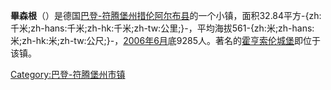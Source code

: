 {{Infobox settlement
| name = 畢森根
| native_name = {{lang|de|Bisingen}}
| image_skyline = File:Burg Hohenzollern (1. Burg, 1000-1267 ^ 3. Burg 1850-1867) - panoramio (6).jpg
| imagesize = 250px
| image_caption = 
| image_flag = 
| image_shield = File:Wappen Bisingen.svg
| pushpin_map =Germany
| pushpin_map_caption = 在[[德國|德國]]的位置
| pushpin_label_position = bottom
| settlement_type =[[小鎮|小鎮]]
| subdivision_type = 國家
| subdivision_name = {{DEU}}
| subdivision_type1 = [[德國行政區劃|州]]
| subdivision_name1 = [[巴登-符腾堡州|巴登-符腾堡州]]
| subdivision_type2 = [[行政區_(德國)|行政區]]
| subdivision_name2 = [[杜賓根行政區|杜賓根行政區]]
| subdivision_type3 = [[縣_(德國)|縣]]
| subdivision_name3 = [[措伦阿尔布县|措伦阿尔布县]]
| leader_title = 市長
| leader_name = Roman Waizenegger 
| leader_party = [[德國基督教民主聯盟|CDU]]
| established_title = 建立
| established_date = 
| established_title3 = 城市地位
| established_date3 = 
| elevation_m = 561
| area_total_km2 = 32.84
| population_as_of = 2015年12月31日
| population_total = 9304
| population_density_km2 = auto
| timezone = [[歐洲中部時間|CET]]
| utc_offset = +1
| timezone_DST = [[歐洲中部夏令時間|CEST]]
| utc_offset_DST = +2
| coordinates = {{coord|48|18|43|N|08|55|04|E|region:DE|display=inline}}
| postal_code_type = 郵政號碼
| postal_code = 72406, 72379
| area_code = +49 7476、+49 7471
| registration_plate =BL, HCH
| blank_name = 政府地址
| blank_info = Heidelbergstraße 9
72406 Bisingen
| twin1 =
| twin2 =
| twin3 = 
| website = {{url|www.gemeinde-bisingen.de}} }}
'''畢森根'''（{{lang-de|'''Bisingen'''}}）是德国[[巴登-符腾堡州|巴登-符腾堡州]][[措伦阿尔布县|措伦阿尔布县]]的一个小镇，面积32.84平方-{zh:千米;zh-hans:千米;zh-hk:千米;zh-tw:公里;}-，平均海拔561-{zh:米;zh-hans:米;zh-hk:米;zh-tw:公尺;}-，[[2006年6月|2006年6月]]底9285人。著名的[[霍亨索伦城堡|霍亨索伦城堡]]即位于该镇。

{{Authority control}}
{{DEFAULTSORT:Bisingen}}
{{Germany-geo-stub}}

[[Category:巴登-符腾堡州市镇|Category:巴登-符腾堡州市镇]]